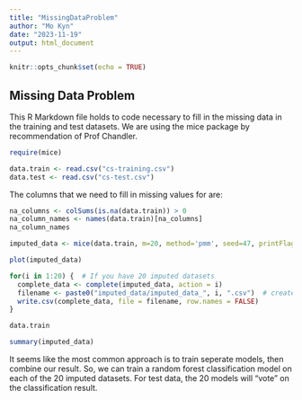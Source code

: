 ```yaml
---
title: "MissingDataProblem"
author: "Mo Kyn"
date: "2023-11-19"
output: html_document
---
```


```r
knitr::opts_chunk$set(echo = TRUE)
```

## Missing Data Problem
This R Markdown file holds to code necessary to fill in the missing data in the training and test datasets.
We are using the mice package by recommendation of Prof Chandler.

```r
require(mice)
```

```r
data.train <- read.csv("cs-training.csv")
data.test <- read.csv("cs-test.csv")
```

The columns that we need to fill in missing values for are:

```r
na_columns <- colSums(is.na(data.train)) > 0
na_column_names <- names(data.train)[na_columns]
na_column_names
```

```r
imputed_data <- mice(data.train, m=20, method='pmm', seed=47, printFlag=FALSE)
```


```r
plot(imputed_data)
```
```r
for(i in 1:20) {  # If you have 20 imputed datasets
  complete_data <- complete(imputed_data, action = i)
  filename <- paste0("imputed_data/imputed_data_", i, ".csv")  # creates a unique filename for each dataset
  write.csv(complete_data, file = filename, row.names = FALSE)
}
```
```r
data.train
```

```r
summary(imputed_data)
```
It seems like the most common approach is to train seperate models, then combine our result. So, we can train a random forest classification model on each of the 20 imputed datasets. For test data, the 20 models will "vote" on the classification result.
